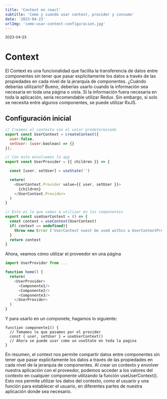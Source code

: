 ```yaml
---
title: 'Context en react'
subtitle: 'Como y cuando usar context, provider y consumo'
date: '2023-04-23'
urlImg: 'como-usar-context-configuracion.jpg'
---
```


<small>2023-04-23</small>

# Context

El Context es una funcionalidad que facilita la transferencia de datos entre componentes
sin tener que pasar explícitamente los datos a través de las propiedades en cada
nivel de la jerarquía de componentes. ¿Cuándo deberías utilizarlo? Bueno, deberías
usarlo cuando la información sea necesaria en toda una página o vista. Si la información
fuera necesaria en toda la aplicación, sería recomendable utilizar Redux. Sin embargo,
si solo se necesita entre algunos componentes, se puede utilizar RxJS.

## Configuración inicial

```js:UserContext.js
// Creamos el contexto con el valor predeterminado
export const UserContext = createContext({
  user:false,
  setUser: (user:boolean) => {}
});

// Con esto envolvemos la app
export const UserProvider = {{ children }} => {

  const [user, setUser] = useState('')

  return(
    <UserContext.Provider value={{ user, setUser }}>
      {children}
    </UserContext.Provider>
  )
}

// Esto es lo que vamos a utilizar en los componentes
export const useUserContext = () => {
  const context = useContext(UserContext)
  if( context == undefined){
    throw new Error ('UserContext nuest be used within a UserContextProvider')
  }
  return context
}
```

Ahora, veamos cómo utilizar el proveedor en una página

```js:page.js
import UserProvider from ...

function home() {
  return(
    <UserProvider>
      <Componente1/>
      <Componente2/>
      <Componente3/>
    </UserProvider>
  )
}
```

Y para usarlo en un componete, hagamos lo siguiente:

```js:componente1
function componente1() {
  // Tomamos lo que pasamos por el provider
  const { user, setUser } = useUserContext()
  // Ahora se puede usar como un useState en toda la pagina
}
```

En resumen, el context nos permite compartir datos entre componentes sin tener que pasar explícitamente los datos a través de las propiedades en cada nivel de la jerarquía de componentes. Al crear un contexto y envolver nuestra aplicación con el proveedor, podemos acceder a los valores del contexto en cualquier componente utilizando la función useUserContext(). Esto nos permite utilizar los datos del contexto, como el usuario y una función para establecer el usuario, en diferentes partes de nuestra aplicación donde sea necesario.
